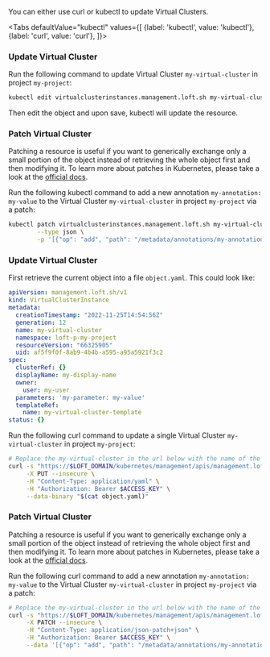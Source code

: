 

You can either use curl or kubectl to update Virtual Clusters.

<Tabs
    defaultValue="kubectl"
    values={[
      {label: 'kubectl', value: 'kubectl'},
      {label: 'curl', value: 'curl'},
    ]}>
  <TabItem value="kubectl">


### Update Virtual Cluster

Run the following command to update Virtual Cluster `my-virtual-cluster` in project `my-project`:
```bash
kubectl edit virtualclusterinstances.management.loft.sh my-virtual-cluster -n loft-p-my-project
```

Then edit the object and upon save, kubectl will update the resource.

### Patch Virtual Cluster

Patching a resource is useful if you want to generically exchange only a small portion of the object instead of retrieving the whole object first and then modifying it.
To learn more about patches in Kubernetes, please take a look at the [official docs](https://kubernetes.io/docs/tasks/manage-kubernetes-objects/update-api-object-kubectl-patch/#use-a-json-merge-patch-to-update-a-deployment).

Run the following kubectl command to add a new annotation `my-annotation: my-value` to the Virtual Cluster `my-virtual-cluster` in project `my-project` via a patch:
```bash
kubectl patch virtualclusterinstances.management.loft.sh my-virtual-cluster -n loft-p-my-project \
        --type json \
        -p '[{"op": "add", "path": "/metadata/annotations/my-annotation", "value": "my-value"}]'
```


  </TabItem>
  <TabItem value="curl">


### Update Virtual Cluster

First retrieve the current object into a file `object.yaml`. This could look like:
```yaml
apiVersion: management.loft.sh/v1
kind: VirtualClusterInstance
metadata:
  creationTimestamp: "2022-11-25T14:54:56Z"
  generation: 12
  name: my-virtual-cluster
  namespace: loft-p-my-project
  resourceVersion: "66325905"
  uid: af5f9f0f-8ab9-4b4b-a595-a95a5921f3c2
spec:
  clusterRef: {}
  displayName: my-display-name
  owner:
    user: my-user
  parameters: 'my-parameter: my-value'
  templateRef:
    name: my-virtual-cluster-template
status: {}

```

Run the following curl command to update a single Virtual Cluster `my-virtual-cluster` in project `my-project`:
```bash
# Replace the my-virtual-cluster in the url below with the name of the Virtual Cluster you want to update
curl -s "https://$LOFT_DOMAIN/kubernetes/management/apis/management.loft.sh/v1/namespaces/loft-p-my-project/virtualclusterinstances/my-virtual-cluster" \
     -X PUT --insecure \
     -H "Content-Type: application/yaml" \
     -H "Authorization: Bearer $ACCESS_KEY" \
     --data-binary "$(cat object.yaml)"
```

### Patch Virtual Cluster

Patching a resource is useful if you want to generically exchange only a small portion of the object instead of retrieving the whole object first and then modifying it.
To learn more about patches in Kubernetes, please take a look at the [official docs](https://kubernetes.io/docs/tasks/manage-kubernetes-objects/update-api-object-kubectl-patch/#use-a-json-merge-patch-to-update-a-deployment).

Run the following curl command to add a new annotation `my-annotation: my-value` to the Virtual Cluster `my-virtual-cluster` in project `my-project` via a patch:
```bash
# Replace the my-virtual-cluster in the url below with the name of the Virtual Cluster you want to update
curl -s "https://$LOFT_DOMAIN/kubernetes/management/apis/management.loft.sh/v1/namespaces/loft-p-my-project/virtualclusterinstances/my-virtual-cluster" \
     -X PATCH --insecure \
     -H "Content-Type: application/json-patch+json" \
     -H "Authorization: Bearer $ACCESS_KEY" \
     --data '[{"op": "add", "path": "/metadata/annotations/my-annotation", "value": "my-value"}]'
```


  </TabItem>
</Tabs>
